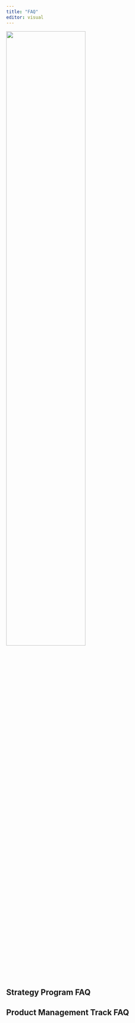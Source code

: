 ```yaml
---
title: "FAQ"
editor: visual
---
```


![](images/Strategy_Centered_blue_grey.png){fig-align="center" width="65%"}

## Strategy Program FAQ {.unnumbered}

## Product Management Track FAQ {.unnumbered}


